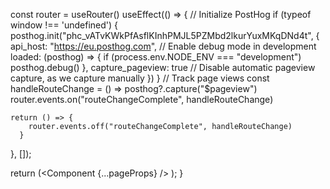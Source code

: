 
  const router = useRouter()
  useEffect(() => {
    // Initialize PostHog
    if (typeof window !== 'undefined') {
      posthog.init("phc_vATvKWkPfAsflKInhPMJL5PZMbd2lkurYuxMKqDNd4t", {
      api_host: "https://eu.posthog.com",
      // Enable debug mode in development
      loaded: (posthog) => {
      if (process.env.NODE_ENV === "development") posthog.debug()
      },
      capture_pageview: true // Disable automatic pageview capture, as we capture manually
      })
      }
    // Track page views
    const handleRouteChange = () => posthog?.capture("$pageview")
    router.events.on("routeChangeComplete", handleRouteChange)

    return () => {
        router.events.off("routeChangeComplete", handleRouteChange)
      }

}, []);

return (<PostHogProvider client={posthog}><Component {...pageProps} /></PostHogProvider>
); }
